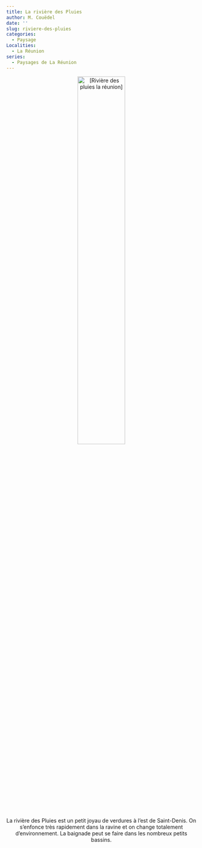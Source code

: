 ```yaml
---
title: La rivière des Pluies
author: M. Couëdel
date: ''
slug: riviere-des-pluies
categories:
  - Paysage
Localities:
  - La Réunion
series:
  - Paysages de La Réunion
---
```

<center>
<img alt="[Rivière des pluies la réunion]" src="reunion-riviere-des-puies-featured-image.jpg" width=50%> 

La rivière des Pluies est un petit joyau de verdures à l'est de Saint-Denis. On s'enfonce très rapidement dans la ravine et on change totalement d'environnement. La baignade peut se faire dans les nombreux petits bassins.
</center> 